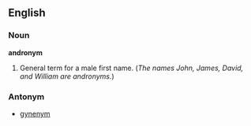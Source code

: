 ==English==

===Noun===
'''andronym'''

#General term for a male first name. (''The names John, James, David, and William are andronyms.'')

===Antonym===

*[[gynenym]]

{{protologism}}